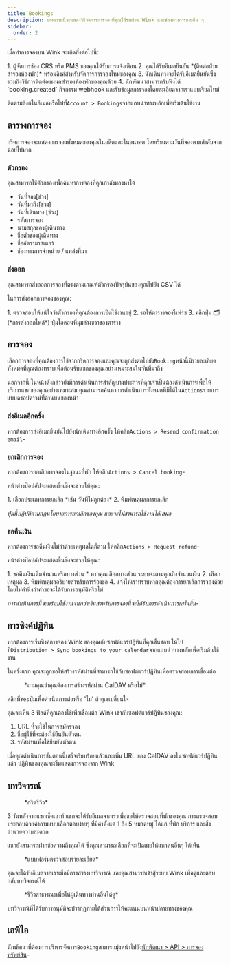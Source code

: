 ```yaml
---
title: Bookings
description: บทความนี้จะแสดงวิธีจัดการการจองที่คุณได้รับผ่าน Wink และช่องทางการขายอื่น ๆ
sidebar:
  order: 2
---
```


เมื่อทำการจองบน Wink จะเกิดสิ่งต่อไปนี้:

<Steps>
  1. ผู้จัดการช่อง CRS หรือ PMS ของคุณได้รับการแจ้งเตือน
  2. คุณได้รับอีเมลยืนยัน *(ติดต่อฝ่ายสำรองห้องพัก)* พร้อมลิงค์สำหรับจัดการการจองใหม่ของคุณ
  3. นักเดินทางจะได้รับอีเมลยืนยันซึ่งรวมถึงวิธีการติดต่อแผนกสำรองห้องพักของคุณด้วย
  4. นักพัฒนาสามารถรับฟังได้ `booking.created` กิจกรรม webhook และรับข้อมูลการจองโดยละเอียดจากเราแบบเรียลไทม์
</Steps>


ติดตามลิงก์ในอีเมลหรือไปที่`Account > Bookings`จากแถบนำทางหลักเพื่อเริ่มต้นใช้งาน

## ตารางการจอง

กริดการจองจะแสดงการจองทั้งหมดของคุณในอดีตและในอนาคต โดยเรียงตามวันที่จองตามลำดับจากน้อยไปมาก

### ตัวกรอง

คุณสามารถใช้ตัวกรองเพื่อค้นหาการจองที่คุณกำลังมองหาได้

* วันที่จอง\[ช่วง]
* วันที่มาถึง\[ช่วง]
* วันที่เดินทาง \[ช่วง]
* รหัสการจอง
* นามสกุลของผู้เดินทาง
* ชื่อตัวของผู้เดินทาง
* ชื่ออัตรามาสเตอร์
* ช่องทางการจำหน่าย / แหล่งที่มา

### ส่งออก

คุณสามารถส่งออกการจองที่ตรงตามเกณฑ์ตัวกรองปัจจุบันของคุณไปยัง CSV ได้

ในการส่งออกการจองของคุณ:

<Steps>
  1. ตรวจสอบให้แน่ใจว่าตัวกรองที่คุณต้องการเปิดใช้งานอยู่
  2. รอให้ตารางจองรีเฟรช
  3. คลิกปุ่ม 🗂️ (*การส่งออกไฟล์*) ปุ่มไอคอนที่มุมล่างขวาของตาราง
</Steps>


## การจอง

เลือกการจองที่คุณต้องการใช้จากกริดการจองและคุณจะถูกส่งต่อไปยัง`Booking`หน้านี้มีรายละเอียดทั้งหมดที่คุณต้องทราบเพื่อต้อนรับแขกของคุณอย่างเหมาะสมในวันที่มาถึง

นอกจากนี้ ในหน้าดังกล่าวยังมีการดำเนินการสำคัญบางประการที่คุณจำเป็นต้องดำเนินการเพื่อให้บริการแขกของคุณอย่างเหมาะสม คุณสามารถค้นหาการดำเนินการทั้งหมดที่มีได้ใน`Actions`รายการแบบดรอปดาวน์ที่ด้านบนของหน้า

### ส่งอีเมลอีกครั้ง

หากต้องการส่งอีเมลยืนยันไปยังนักเดินทางอีกครั้ง ให้คลิก`Actions > Resend confirmation email`-

### ยกเลิกการจอง

หากต้องการยกเลิกการจองในฐานะที่พัก ให้คลิก`Actions > Cancel booking`-

หน้าต่างป๊อปอัปจะแสดงขึ้นซึ่งจะช่วยให้คุณ:

<Steps>
  1. เลือกประเภทการยกเลิก *เช่น วันที่ไม่ถูกต้อง*
  2. พิมพ์เหตุผลการยกเลิก
</Steps>


*ปุ่มนี้ปฏิบัติตามกฎนโยบายการยกเลิกของคุณ และจะไม่สามารถใช้งานได้เสมอ*

### ขอคืนเงิน

หากต้องการขอคืนเงินไม่ว่าด้วยเหตุผลใดก็ตาม ให้คลิก`Actions > Request refund`-

หน้าต่างป๊อปอัปจะแสดงขึ้นซึ่งจะช่วยให้คุณ:

<Steps>
  1. ขอคืนเงินเต็มจำนวนหรือบางส่วน
     * หากคุณเลือกบางส่วน ระบบจะถามคุณถึงจำนวนเงิน
  2. เลือกเหตุผล
  3. พิมพ์เหตุผลอธิบายสำหรับการร้องขอ
  4. แจ้งให้เราทราบหากคุณต้องการยกเลิกการจองด้วย โดยไม่คำนึงว่าคำขอจะได้รับการอนุมัติหรือไม่
</Steps>


*การดำเนินการนี้จะพร้อมใช้งานจนกว่าเงินสำหรับการจองนี้จะได้รับการดำเนินการเสร็จสิ้น*-

## การซิงค์ปฏิทิน

หากต้องการเริ่มซิงค์การจอง Wink ของคุณกับซอฟต์แวร์ปฏิทินที่คุณชื่นชอบ ให้ไปที่`Distribution > Sync bookings to your calendar`จากแถบนำทางหลักเพื่อเริ่มต้นใช้งาน

ในครั้งแรก คุณจะถูกขอให้สร้างรหัสผ่านที่สามารถใช้กับซอฟต์แวร์ปฏิทินเพื่อตรวจสอบการเชื่อมต่อ

<figure>
  <CloudinaryImage width="350" height="188" resize="scale" quality="best" alt="สร้างรหัสผ่าน" src="academy/caldav-pass-code" errorImage="noimage_opaque_nyrtl0.png" />

  <figcaption>*ถามคุณว่าคุณต้องการสร้างรหัสผ่าน CalDAV หรือไม่*</figcaption>
</figure>


คลิกที่`Yes`ปุ่มเพื่อดำเนินการต่อหรือ 'ไม่' ถ้าคุณเปลี่ยนใจ

คุณจะเห็น 3 ฟิลด์ที่คุณต้องใช้เพื่อเชื่อมต่อ Wink เข้ากับซอฟต์แวร์ปฏิทินของคุณ:

1. URL ที่จะใช้ในการสมัครจอง
2. ชื่อผู้ใช้ที่จะต้องใช้ยืนยันตัวตน
3. รหัสผ่านเพื่อใช้ยืนยันตัวตน

เมื่อคุณดำเนินการขั้นตอนนี้เสร็จเรียบร้อยแล้วและเพิ่ม URL ของ CalDAV ลงในซอฟต์แวร์ปฏิทินแล้ว ปฏิทินของคุณจะเริ่มแสดงการจองจาก Wink

## บทวิจารณ์

<figure>
  <CloudinaryImage width="700" height="151" resize="scale" quality="best" alt="ตรวจสอบกริด" src="academy/reviews" errorImage="noimage_opaque_nyrtl0.png" />

  <figcaption>*กริดรีวิว*</figcaption>
</figure>


3 วันหลังจากแขกเช็คเอาท์ แขกจะได้รับอีเมลจากเราเพื่อขอให้ตรวจสอบที่พักของคุณ
การตรวจสอบประกอบด้วยคำถามแบบเลือกตอบง่ายๆ ที่มีค่าตั้งแต่ 1 ถึง 5 หมวดหมู่ ได้แก่ ที่พัก บริการ และสิ่งอำนวยความสะดวก

แขกยังสามารถฝากข้อความถึงคุณได้ ซึ่งคุณสามารถเลือกที่จะเปิดเผยให้แขกคนอื่นๆ ได้เห็น

<figure>
  <CloudinaryImage width="700" height="421" resize="scale" quality="best" alt="อนุมัติการตรวจสอบ" src="academy/review-details" errorImage="noimage_opaque_nyrtl0.png" />

  <figcaption>*แบบฟอร์มตรวจสอบรายละเอียด*</figcaption>
</figure>


คุณจะได้รับอีเมลจากเราเมื่อมีการสร้างบทวิจารณ์ และคุณสามารถเข้าสู่ระบบ Wink เพื่อดูและตอบกลับบทวิจารณ์ได้

<figure>
  <CloudinaryImage width="350" height="355" resize="scale" quality="best" alt="การตรวจสอบสาธารณะ" src="academy/public-review" errorImage="noimage_opaque_nyrtl0.png" />

  <figcaption>*รีวิวสาธารณะเพื่อให้ผู้เดินทางท่านอื่นได้ดู*</figcaption>
</figure>


บทวิจารณ์ที่ได้รับการอนุมัติจะปรากฏภายใต้ส่วนการให้คะแนนบนหน้าปลายทางของคุณ

## เอพีไอ

นักพัฒนาที่ต้องการบริหารจัดการ`Booking`สามารถมุ่งหน้าไปยัง[นักพัฒนา > API > การจองทรัพย์สิน](/developers/apis/#property-booking-api)-

